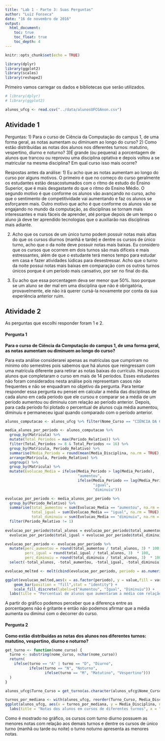```yaml
---
title: "Lab 1 - Parte 3: Suas Perguntas"
author: "Luiz Fonseca"
date: "16 de novembro de 2016"
output:
  html_document:
    toc: true
    toc_float: true
    toc_depth: 4
---
```


```r
knitr::opts_chunk$set(echo = TRUE)

library(dplyr)
library(ggplot2)
library(scales)
library(reshape2)
```

Primeiro vamos carregar os dados e bibliotecas que serão utilizados.

```r
# library(dplyr)
# library(ggplot2)

alunos_ufcg <- read.csv("../data/alunosUFCGAnon.csv")
```

## Atividade 1
Perguntas:
1) Para o curso de Ciência da Computação do campus 1, de uma forma geral, as notas aumentam ou diminuem ao longo do curso?
2) Como estão distribuídas as notas dos alunos nos diferentes turnos: matutino, vespertino, diurno e noturno?
3)É grande (ou pequena) a porcentagem de alunos que trancou ou reprovou uma disciplina optativa e depois voltou a se matricular na mesma disciplina? Em qual curso isso mais ocorre?

Respostas antes da análise:
1) Eu acho que as notas aumentam ao longo do curso por alguns motivos. O primeiro é que no começo do curso geralmente os estudantes estão desacostumados com o ritmo de estudo do Ensino Superior, que é mais desgastante do que o ritmo do Ensino Médio. O segundo motivo é que conforme os alunos vão avançando no curso, acho que o sentimento de competitividade vai aumentando e faz os alunos se esforçarem mais. Outro motivo que acho é que conforme os alunos vão se engajando no mundo da computação, as disciplinas se tornam mais interessantes e mais fáceis de aprender, até porque depois de um tempo o aluno já deve ter aprendido tecnologias que o auxiliarão nas disciplinas mais adiante.

2) Acho que os cursos de um único turno podem possuir notas mais altas do que os cursos diurnos (manhã e tarde) e dentre os cursos de único turno, acho que o da noite deve possuir notas mais baixas. Eu considero que os cursos que ocorrem em dois turnos são mais difíceis e mais estressantes, além de que o estudante terá menos tempo para estudar em casa e fazer atividades lúdicas para desestressar. Acho que o turno da noite possui notas mais baixas em comparação com os outros turnos únicos porque é um período mais cansativo, por ser no final do dia.

3) Eu acho que essa porcentagem deva ser menor que 50%. Isso porque se um aluno se der mal em uma disciplina que não é obrigatória, provavelmente, ele não irá querer cursá-la novamente por conta da sua experiência anterior ruim.

## Atividade 2

As perguntas que escolhi responder foram 1 e 2.

#### Pergunta 1
<b> Para o curso de Ciência da Computação do campus 1, de uma forma geral, as notas aumentam ou diminuem ao longo do curso? </b>

Para esta análise considerarei apenas as matrículas que cumpriram no mínimo oito semestres pois sabemos que há alunos que reingressam com uma matrícula diferente para retirar as notas baixas do currículo. Há poucos alunos que completaram o curso em mais de 14 períodos. Esses estudantes não foram considerados nesta análise pois representam casos não frequentes e não se enquadram no objetivo da pergunta.
Para tentar responder essa pergunta eu pensei em calcular a média das disciplinas de cada aluno em cada período que ele cursou e comparar se a média de um período aumentou ou diminuiu com relação ao período anterior. Depois, para cada período foi plotado o percentual de alunos cuja média aumentou, diminuiu e permaneceu igual quando comparado com o período anterior.
```r
alunos_computacao <- alunos_ufcg %>% filter(Nome_Curso == "CIÊNCIA DA COMPUTAÇÃO - D")

media_alunos_por_periodo <- alunos_computacao %>% 
  group_by(Matricula) %>% 
  mutate(Total_Periodos = max(Periodo_Relativo)) %>%
  filter(Total_Periodos >= 8 & Total_Periodos <= 16) %>%
  group_by(Matricula, Periodo_Relativo) %>%
  summarise(Media_Periodo = round(mean(Media_Disciplina, na.rm = TRUE), 2)) %>%
  arrange(Matricula, Periodo_Relativo) %>%
  ungroup() %>% 
  group_by(Matricula) %>%
  mutate(Evolucao_Media = ifelse(Media_Periodo > lag(Media_Periodo),
                                 "aumentou", 
                                 ifelse(Media_Periodo == lag(Media_Periodo),
                                        "igual",
                                        "diminuiu")))

evolucao_por_periodo <- media_alunos_por_periodo %>%
  group_by(Periodo_Relativo) %>%
  summarise(total_aumentou = sum(Evolucao_Media == "aumentou", na.rm = TRUE),
            total_igual = sum(Evolucao_Media == "igual", na.rm = TRUE),
            total_diminuiu = sum(Evolucao_Media == "diminuiu", na.rm = TRUE)) %>%
  filter(Periodo_Relativo != 1)
  
evolucao_por_periodo$total_alunos = evolucao_por_periodo$total_aumentou +
  evolucao_por_periodo$total_igual + evolucao_por_periodo$total_diminuiu

evolucao_por_periodo <- evolucao_por_periodo %>%
  mutate(perc_aumentou = round(total_aumentou / total_alunos, 3) * 100,
         perc_igual = round(total_igual / total_alunos, 3)  * 100,
         perc_diminuiu = round(total_diminuiu / total_alunos, 3)  * 100) %>%
  select(-total_alunos, -total_aumentou, -total_igual, -total_diminuiu)

evolucao_melted <- melt(cbind(evolucao_por_periodo, periodo = as.numeric(rownames(evolucao_por_periodo)) + 1), id.vars = c('periodo'), c(2,3,4))
```

``` r
ggplot(evolucao_melted,aes(x = as.factor(periodo), y = value,fill = variable)) + 
    geom_bar(position = "fill",stat = "identity") + 
    scale_fill_discrete(labels=c("Aumentou", "Igual", "Diminuiu")) +
  labs(title = "Percentual de alunos que aumentaram a média com relação ao período anterior", x = "Período relativo", y = "Percentual", fill = "Se aumentou")
```

A partir do gráfico podemos perceber que a diferença entre as porcentagens não é gritante e então não podemos afirmar que a média aumenta ou diminui com o decorrer do curso.

#### Pergunta 2
<b> Como estão distribuídas as notas dos alunos nos diferentes turnos: matutino, vespertino, diurno e noturno? </b>

```r
get_turno <- function(nome_curso) {
  turno <- substring(nome_curso, nchar(nome_curso))
  return(
    ifelse(turno == "A" | turno == "D", "Diurno", 
           ifelse(turno == "N", "Noturno", 
                  ifelse(turno == "M", "Matutino", "Vespertino")))
  )
}

alunos_ufcg$Turno_Curso = get_turno(as.character(alunos_ufcg$Nome_Curso))
```

``` r
turnos_por_mediana <- with(alunos_ufcg, reorder(Turno_Curso, Media_Disciplina, median, na.rm = TRUE))
ggplot(alunos_ufcg, aes(x = turnos_por_mediana, y = Media_Disciplina, na.rm = TRUE)) + geom_boxplot() + 
  labs(title = "Notas dos alunos em cursos de diferentes turnos", x = "Turnos", y = "Notas dos alunos")
```

Como é mostrado no gráfico, os cursos com turno diurno possuem as menores notas com relação aos demais turnos e dentre os cursos de único turno (manhã ou tarde ou noite) o turno noturno apresenta as menores notas.

